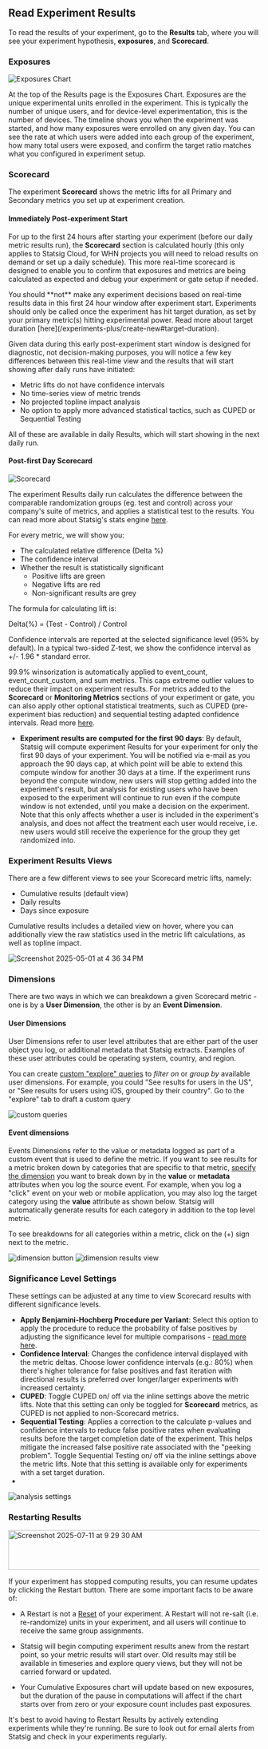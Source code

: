 ## Read Experiment Results

To read the results of your experiment, go to the **Results** tab, where you will see your experiment hypothesis, **exposures**, and **Scorecard**.

### Exposures

<Frame>
  <img src="https://github.com/user-attachments/assets/7a80e74e-140d-4c36-a78e-c9b626e1fee5" alt="Exposures Chart" />
</Frame>

At the top of the Results page is the Exposures Chart. Exposures are the unique experimental units enrolled in the experiment. This is typically the number of unique users, and for device-level experimentation, this is the number of devices. The timeline shows you when the experiment was started, and how many exposures were enrolled on any given day. You can see the rate at which users were added into each group of the experiment, how many total users were exposed, and confirm the target ratio matches what you configured in experiment setup.

### Scorecard

The experiment **Scorecard** shows the metric lifts for all Primary and Secondary metrics you set up at experiment creation.

#### Immediately Post-experiment Start 

For up to the first 24 hours after starting your experiment (before our daily metric results run), the **Scorecard** section is calculated hourly (this only applies to Statsig Cloud, for WHN projects you will need to reload results on demand or set up a daily schedule). This more real-time scorecard is designed to enable you to confirm that exposures and metrics are being calculated as expected and debug your experiment or gate setup if needed. 

<Note>
You should **not** make any experiment decisions based on real-time results data in this first 24 hour window after experiment start. Experiments should only be called once the experiment has hit target duration, as set by your primary metric(s) hitting experimental power. 
Read more about target duration [here](/experiments-plus/create-new#target-duration). 
</Note>

Given data during this early post-experiment start window is designed for diagnostic, not decision-making purposes, you will notice a few key differences between this real-time view and the results that will start showing after daily runs have initiated: 

- Metric lifts do not have confidence intervals
- No time-series view of metric trends
- No projected topline impact analysis
- No option to apply more advanced statistical tactics, such as CUPED or Sequential Testing 

All of these are available in daily Results, which will start showing in the next daily run. 

#### Post-first Day Scorecard

<Frame>
  <img src="https://github.com/user-attachments/assets/8b855f5c-d26f-4185-ac31-5108fbebe18e" alt="Scorecard" />
</Frame>

The experiment Results daily run calculates the difference between the comparable randomization groups (eg. test and control) across your company's suite of metrics, and applies a statistical test to the results. You can read more about Statsig's stats engine [here](/stats-engine). 

For every metric, we will show you:

- The calculated relative difference (Delta %)
- The confidence interval
- Whether the result is statistically significant
  - Positive lifts are green
  - Negative lifts are red
  - Non-significant results are grey

The formula for calculating lift is:

Delta(%) = (Test - Control) / Control

Confidence intervals are reported at the selected significance level (95% by default). In a typical two-sided Z-test, we show the confidence interval as +/- 1.96 * standard error. 

99.9% winsorization is automatically applied to event_count, event_count_custom, and sum metrics. This caps extreme outlier values to reduce their impact on experiment results. For metrics added to the **Scorecard** or **Monitoring Metrics** sections of your experiment or gate, you can also apply other optional statistical treatments, such as CUPED (pre-experiment bias reduction) and sequential testing adapted confidence intervals. Read more [here](/stats-engine). 

* **Experiment results are computed for the first 90 days**: By default, Statsig will compute experiment Results for your experiment for only the first 90 days of your experiment. You will be notified via e-mail as you approach the 90 days cap, at which point will be able to extend this compute window for another 30 days at a time. If the experiment runs beyond the compute window, new users will stop getting added into the experiment's result, but analysis for existing users who have been exposed to the experiment will continue to run even if the compute window is not extended, until you make a decision on the experiment. Note that this only affects whether a user is included in the experiment's analysis, and does not affect the treatment each user would receive, i.e. new users would still receive the experience for the group they get randomized into.

### Experiment Results Views 
There are a few different views to see your Scorecard metric lifts, namely: 

- Cumulative results (default view)
- Daily results
- Days since exposure

Cumulative results includes a detailed view on hover, where you can additionally view the raw statistics used in the metric lift calculations, as well as topline impact.
<Frame>
  <img src="https://github.com/user-attachments/assets/856c7750-df56-45d9-b253-6b63f336cac7" alt="Screenshot 2025-05-01 at 4 36 34 PM" />
</Frame>

### Dimensions

There are two ways in which we can breakdown a given Scorecard metric - one is by a **User Dimension**, the other is by an **Event Dimension**.

#### User Dimensions

User Dimensions refer to user level attributes that are either part of the user object you log, or additional metadata that Statsig extracts. Examples of these user attributes could be operating system, country, and region.

You can create [custom "explore" queries](/pulse/custom-queries) to _filter on_ or _group by_ available user dimensions. For example, you could "See results for users in the US", or "See results for users using iOS, grouped by their country". Go to the "explore" tab to draft a custom query

<Frame>
  <img src="https://github.com/user-attachments/assets/e3afb526-8f9d-465e-af33-ea9575ac69e7" alt="custom queries" />
</Frame>


#### Event dimensions

Events Dimensions refer to the value or metadata logged as part of a custom event that is used to define the metric. If you want to see results for a metric broken down by categories that are specific to that metric, [specify the dimension](/metrics/metric-dimensions) you want to break down by in the **value** or **metadata** attributes when you log the source event. For example, when you log a "click" event on your web or mobile application, you may also log the target category using the **value** attribute as shown below. Statsig will automatically generate results for each category in addition to the top level metric. 

To see breakdowns for all categories within a metric, click on the (+) sign next to the metric.
<Frame>
  <img src="https://github.com/user-attachments/assets/65cbe2a0-d269-4385-a606-c825ff2e8e05" alt="dimension button" />
</Frame>

<Frame>
  <img src="https://github.com/user-attachments/assets/f557dac6-e29f-4cb5-bd6a-19fc2b226193" alt="dimension results view" />
</Frame>

### Significance Level Settings

These settings can be adjusted at any time to view Scorecard results with different significance levels. 

* **Apply Benjamini-Hochberg Procedure per Variant**: Select this option to apply the procedure to reduce the probability of false positives by adjusting the significance level for multiple comparisons - [read more here](/stats-engine/methodologies/benjamini-hochberg-procedure).
* **Confidence Interval**: Changes the confidence interval displayed with the metric deltas.  Choose lower confidence intervals (e.g.: 80%) when there's higher tolerance for false positives and fast iteration with directional results is preferred over longer/larger experiments with increased certainty.
* **CUPED**: Toggle CUPED on/ off via the inline settings above the metric lifts. Note that this setting can only be toggled for **Scorecard** metrics, as CUPED is not applied to non-Scorecard metrics. 
* **Sequential Testing**: Applies a correction to the calculate p-values and confidence intervals to reduce false positive rates when evaluating results before the target completion date of the experiment. This helps mitigate the increased false positive rate associated with the "peeking problem". Toggle Sequential Testing on/ off via the inline settings above the metric lifts. Note that this setting is available only for experiments with a set target duration.
* 
<Frame>
  <img src="https://github.com/user-attachments/assets/d2d7405a-9e86-4317-8f32-51b369c66699" alt="analysis settings" />
</Frame>  


### Restarting Results

<img width="1062" height="80" alt="Screenshot 2025-07-11 at 9 29 30 AM" src="https://github.com/user-attachments/assets/201ab314-9304-43f1-bc11-58dcf9394aa2" />

If your experiment has stopped computing results, you can resume updates by clicking the Restart button. There are some important facts to be aware of:

* A Restart is not a [Reset](https://docs.statsig.com/experiments-plus/ending-experiment/#stopping-an-experiment) of your experiment. A Restart will not re-salt (i.e. re-randomize) units in your experiment, and all users will continue to receive the same group assignments.

* Statsig will begin computing experiment results anew from the restart point, so your metric results will start over. Old results may still be available in timeseries and explore query views, but they will not be carried forward or updated.

* Your Cumulative Exposures chart will update based on new exposures, but the duration of the pause in computations will affect if the chart starts over from zero or your exposure count includes past exposures.

It's best to avoid having to Restart Results by actively extending experiments while they're running. Be sure to look out for email alerts from Statsig and check in your experiments regularly.


